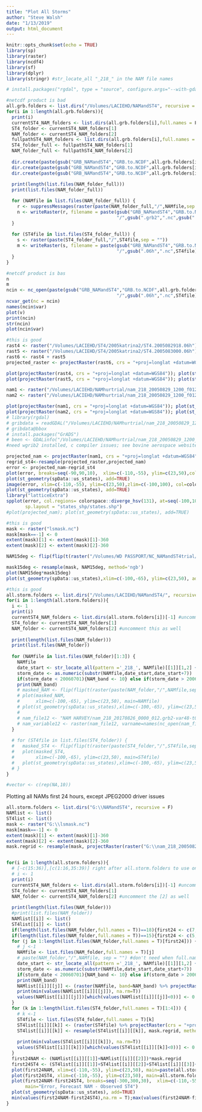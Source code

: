 ```yaml
---
title: "Plot All Storms"
author: "Steve Walsh"
date: "1/13/2019"
output: html_document
---
```


```r
knitr::opts_chunk$set(echo = TRUE)
library(sp)
library(raster)
library(ncdf4)
library(sf)
library(dplyr)
library(stringr) #str_locate_all "_218_" in the NAM file names

# install.packages("rgdal", type = "source", configure.args="--with-gdal-config=/Library/Frameworks/GDAL.framework/unix/bin/gdal-config --with-proj-include=/Library/Frameworks/PROJ.framework/unix/include --with-proj-lib=/Library/Frameworks/PROJ.framework/unix/lib --with-proj-share=/Library/Frameworks/PROJ.framework/unix/share/proj --with-proj-data=/Library/Frameworks/PROJ.framework/unix/share/proj --with-data-copy=yes")
```

```r
#netcdf product is bad
all.grb.folders <- list.dirs("/Volumes/LACIEHD/NAMandST4", recursive = F)
for(i in 1:length(all.grb.folders)){
  print(i)
  currentST4_NAM_folders <- list.dirs(all.grb.folders[i],full.names = F)[-1]
  ST4_folder <- currentST4_NAM_folders[1]
  NAM_folder <- currentST4_NAM_folders[2]
  fullpathST4_NAM_folders <- list.dirs(all.grb.folders[i],full.names = T)[-1]
  ST4_folder_full <- fullpathST4_NAM_folders[1]
  NAM_folder_full <- fullpathST4_NAM_folders[2]
  
  dir.create(paste(gsub("GRB_NAMandST4","GRB.to.NCDF",all.grb.folders[i])))
  dir.create(paste(gsub("GRB_NAMandST4","GRB.to.NCDF",all.grb.folders[i]),"/",NAM_folder,sep = ""))
  dir.create(paste(gsub("GRB_NAMandST4","GRB.to.NCDF",all.grb.folders[i]),"/",ST4_folder,sep = ""))
  
  print(length(list.files(NAM_folder_full)))
  print(list.files(NAM_folder_full))

  for (NAMfile in list.files(NAM_folder_full)) {
    r <- suppressMessages(raster(paste(NAM_folder_full,"/",NAMfile,sep = "")))
    n <- writeRaster(r, filename = paste(gsub("GRB_NAMandST4","GRB.to.NCDF",all.grb.folders[i]),"/",NAM_folder,
                                         "/",gsub(".grb2",".nc",gsub(".grib",".nc",NAMfile)),sep = ""), format = "CDF")#, overwrite = TRUE)
  }
  
  for (ST4file in list.files(ST4_folder_full)) {
    s <- raster(paste(ST4_folder_full,"/",ST4file,sep = ""))
    m <- writeRaster(s, filename = paste(gsub("GRB_NAMandST4","GRB.to.NCDF",all.grb.folders[i]),"/",ST4_folder,
                                         "/",gsub(".06h",".nc",ST4file),sep = ""), format = "CDF")#, overwrite = TRUE)
  }
}
```
```r
#netcdf product is bas
n
m
ncin <- nc_open(paste(gsub("GRB_NAMandST4","GRB.to.NCDF",all.grb.folders[i]),"/",ST4_folder,
                                         "/",gsub(".06h",".nc",ST4file),sep = ""))
ncvar_get(nc = ncin)
names(ncin$var)
plot(v)
print(ncin)
str(ncin)
plot(ncin$var)
```
```r
#this is good
rast4 <- raster("/Volumes/LACIEHD/ST4/2005katrina2/ST4.2005082918.06h")
rast5 <- raster("/Volumes/LACIEHD/ST4/2005katrina2/ST4.2005083000.06h")
rast6 <- rast4 + rast5
projected_raster <- projectRaster(rast6, crs = "+proj=longlat +datum=WGS84")

plot(projectRaster(rast4, crs = "+proj=longlat +datum=WGS84")); plot(st_geometry(spData::us_states), add=TRUE)
plot(projectRaster(rast5, crs = "+proj=longlat +datum=WGS84")); plot(st_geometry(spData::us_states), add=TRUE)

nam1 <- raster("/Volumes/LACIEHD/NAMhurtrial/nam_218_20050829_1200_f012.grib copy", band=10)
nam2 <- raster("/Volumes/LACIEHD/NAMhurtrial/nam_218_20050829_1200_f012.grib copy", band=11)

plot(projectRaster(nam1, crs = "+proj=longlat +datum=WGS84")); plot(st_geometry(spData::us_states), add=TRUE)
plot(projectRaster(nam2, crs = "+proj=longlat +datum=WGS84")); plot(st_geometry(spData::us_states), add=TRUE)
# library(rgdal)
# gribdata = readGDAL("/Volumes/LACIEHD/NAMhurtrial/nam_218_20050829_1200_f012.grib copy") 
# gribdata@bbox
# install.packages("GrADS")
# been <- GDALinfo("/Volumes/LACIEHD/NAMhurtrial/nam_218_20050829_1200_f012.grib copy")
#need wgrib2 installed, c compiler issues; see bovine aerospace website rNOMADS::ReadGrib("/Volumes/LACIEHD/NAMhurtrial/nam_218_20050829_1200_f012.grib copy")

projected_nam <- projectRaster(nam1, crs = "+proj=longlat +datum=WGS84")
regrid_st4<-resample(projected_raster,projected_nam)
error <- projected_nam-regrid_st4
plot(error, breaks=seq(-90,90,10),  xlim=c(-110,-55), ylim=c(23,50),col=colorspace::diverge_hsv(18))
plot(st_geometry(spData::us_states), add=TRUE)
image(error, xlim=c(-110,-55), ylim=c(23,50),zlim=c(-100,100), col=colorspace::diverge_hsv(99))
plot(st_geometry(spData::us_states), add=TRUE)
library("latticeExtra")
spplot(error, col.regions= colorspace::diverge_hsv(131), at=seq(-100,101,2),
       sp.layout = "states_shp/states.shp")
#plot(projected_nam); plot(st_geometry(spData::us_states), add=TRUE)
```
```r
#this is good
mask <- raster("lsmask.nc")
mask[mask==-1] <- 0
extent(mask)[1] <- extent(mask)[1]-360
extent(mask)[2] <- extent(mask)[2]-360

NAM15deg <- flip(flip(t(raster("/Volumes/WD PASSPORT/NC_NAMandST4trial/2012debby copy/nam_218_2012062500debby/nam_218_20120629_0000_024.nc")),direction='y'),direction = "x")

mask15deg <- resample(mask, NAM15deg, method='ngb')
plot(NAM15deg*mask15deg)
plot(st_geometry(spData::us_states),xlim=c(-100,-65), ylim=c(23,50), add=TRUE)
```
```r
#this is good
all.storm.folders <- list.dirs("/Volumes/LACIEHD/NAMandST4/", recursive = F)
for(i in 1:length(all.storm.folders)){
  i <- 1
  print(i)
  currentST4_NAM_folders <- list.dirs(all.storm.folders[i])[-1] #uncomment the [-1] when st4 and nam folders are together
  ST4_folder <- currentST4_NAM_folders[1]
  NAM_folder <- currentST4_NAM_folders[2] #uncomment this as well
  
  print(length(list.files(NAM_folder)))
  print(list.files(NAM_folder))
  
  for (NAMfile in list.files(NAM_folder)[1:3]) {
    NAMfile
    date_start <- str_locate_all(pattern ='_218_', NAMfile)[[1]][1,2] + 1
    storm_date <- as.numeric(substr(NAMfile,date_start,date_start+7))
    if(storm_date < 20060701){NAM_band <- 10} else if(storm_date > 20060701 && storm_date < 20170101){NAM_band <- 11} else {NAM_band <- 373}
    print(NAM_band)
    # masked_NAM <- flip(flip(t(raster(paste(NAM_folder,"/",NAMfile,sep=""))),direction='y'),direction = "x") * mask15deg
    # plot(masked_NAM,
    #      xlim=c(-100,-65), ylim=c(23,50), main=NAMfile)
    # plot(st_geometry(spData::us_states),xlim=c(-100,-65), ylim=c(23,50), add=TRUE)
    # 
    # nam_file12 <- "NAM HARVEY/nam_218_20170826_0000_012.grb2-var48-t0.nc"
    # nam_variable12 <- raster(nam_file12, varname=names(nc_open(nam_file12)$var))
  }
  
  # for (ST4file in list.files(ST4_folder)) {
  #   masked_ST4 <- flip(flip(t(raster(paste(ST4_folder,"/",ST4file,sep=""))),direction='y'),direction = "x") * mask15deg
  #   plot(masked_ST4,
  #        xlim=c(-100,-65), ylim=c(23,50), main=ST4file)
  #   plot(st_geometry(spData::us_states),xlim=c(-100,-65), ylim=c(23,50), add=TRUE)
  # }
}

#vector <- c(rep(NA,10))
```

Plotting all NAMs first 24 hours, except JPEG2000 driver issues

```r
all.storm.folders <- list.dirs("G:\\NAMandST4", recursive = F)
NAMlist <- list()
ST4list <- list()
mask <- raster("G:\\lsmask.nc")
mask[mask==-1] <- 0
extent(mask)[1] <- extent(mask)[1]-360
extent(mask)[2] <- extent(mask)[2]-360
mask.regrid <- resample(mask, projectRaster(raster("G:\\nam_218_20050829_1200_f012.grib"),crs = "+proj=longlat +datum=WGS84"), method='ngb')


for(i in 1:length(all.storm.folders)){
  # [-c(15:36)],[c(1:16,35:39)] right after all.storm.folders to use only the ones without jpeg2000 issue
  # i <- 1
  print(i)
  currentST4_NAM_folders <- list.dirs(all.storm.folders[i])[-1] #uncomment the [-1] when st4 and nam folders are together
  ST4_folder <- currentST4_NAM_folders[1]
  NAM_folder <- currentST4_NAM_folders[2] #uncomment the [2] as well
  
  print(length(list.files(NAM_folder)))
  #print(list.files(NAM_folder))
  NAMlist[[i]] <- list()
  ST4list[[i]] <- list()
  if(length(list.files(NAM_folder,full.names = T))==18){first24 <- c(7,8)} else 
  if(length(list.files(NAM_folder,full.names = T))==15){first24 <- c(5,6)} else {print("something went wrong"); next}
  for (j in 1:length(list.files(NAM_folder,full.names = T)[first24])) {
    # j <-1
    NAMfile <- list.files(NAM_folder,full.names = T)[j]
    # paste(NAM_folder,"/",NAMfile, sep = "") #don't need when full.names=T in list.dirs
    date_start <- str_locate_all(pattern ='_218_', NAMfile)[[1]][1,2] + 1
    storm_date <- as.numeric(substr(NAMfile,date_start,date_start+7))
    if(storm_date < 20060701){NAM_band <- 10} else if(storm_date > 20060701 && storm_date < 20170101){NAM_band <- 11} else {NAM_band <- 373}
    print(NAM_band)
    NAMlist[[i]][[j]] <- (raster(NAMfile, band=NAM_band) %>% projectRaster(crs = "+proj=longlat +datum=WGS84"))
    print(min(values(NAMlist[[i]][[j]]), na.rm=T))
    values(NAMlist[[i]][[j]])[which(values(NAMlist[[i]][[j]]<0))] <- 0 #change negative projected precipitation to 0
  }
  for (k in 1:length(list.files(ST4_folder,full.names = T)[1:4])) {
    # k <-1
    ST4file <- list.files(ST4_folder,full.names = T)[k]
    ST4list[[i]][[k]] <- (raster(ST4file) %>% projectRaster(crs = "+proj=longlat +datum=WGS84"))
    ST4list[[i]][[k]] <- resample(ST4list[[i]][[k]], mask.regrid, method = "bilinear")
    
    print(min(values(ST4list[[i]][[k]]), na.rm=T))
    values(ST4list[[i]][[k]])[which(values(ST4list[[i]][[k]]<0))] <- 0 #change negative projected precipitation to 0
  }
  first24NAM <- (NAMlist[[i]][[1]]+NAMlist[[i]][[2]])*mask.regrid
  first24ST4 <- (ST4list[[i]][[1]]+ST4list[[i]][[2]]+ST4list[[i]][[3]]+ST4list[[i]][[4]])*mask.regrid
  plot(first24NAM, xlim=c(-110,-55), ylim=c(23,50), main=paste(all.storm.folders[i],"NAM"));plot(st_geometry(spData::us_states), add=TRUE)
  plot(first24ST4, xlim=c(-110,-55), ylim=c(23,50), main=all.storm.folders[i]);plot(st_geometry(spData::us_states), add=TRUE)
  plot(first24NAM-first24ST4, breaks=seq(-300,300,30),  xlim=c(-110,-55), ylim=c(23,50),col=colorspace::diverge_hsv(20),
       main="Error, Forecast NAM - Observed ST4")
  plot(st_geometry(spData::us_states), add=TRUE)
  min(values(first24NAM-first24ST4),na.rm = T);max(values(first24NAM-first24ST4),na.rm = T)
}

```